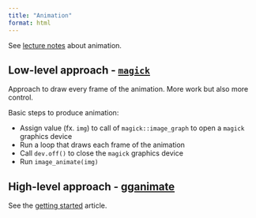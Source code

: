```yaml
---
title: "Animation"
format: html
---
```


See [lecture notes](https://www.stat.auckland.ac.nz/~paul/stats787/Current/Topics/animation.html) about animation.

## Low-level approach - [`magick`](https://docs.ropensci.org/magick/)

Approach to draw every frame of the animation. More work but also more control.

Basic steps to produce animation:

- Assign value (fx. `img`) to call of `magick::image_graph` to open a `magick` graphics device
- Run a loop that draws each frame of the animation
- Call `dev.off()` to close the `magick` graphics device
- Run `image_animate(img)`

## High-level approach - [gganimate](https://gganimate.com/)

See the [getting started](https://gganimate.com/articles/gganimate.html) article.